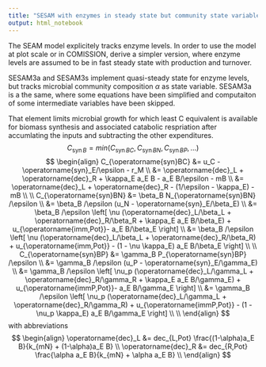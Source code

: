 ```yaml
---
title: "SESAM with enzymes in steady state but community state variable"
output: html_notebook
---
```


The SEAM model explicitely tracks enzyme levels. In order to use the model at
plot scale or in COMISSION, derive a simpler version, where enzyme levels are
assumed to be in fast steady state with production and turnover.

SESAM3a and SESAM3s implement quasi-steady state for enzyme levels, but tracks microbial
community composition $\alpha$ as state variable. SESAM3a is a the same, where
some equations have been simplified and computaiton of some intermediate
variables have been skipped.

That element limits microbial growth for which least C equivalent is available
for biomass synthesis and associated catabolic respriation after accumlating the
inputs and subtracting the other expenditures.
$$
C_{\operatorname{syn}B} = min(
  C_{\operatorname{syn}BC}, C_{\operatorname{syn}BN}, C_{\operatorname{syn}BP}
  , \dots)
$$
$$
\begin{align}
C_{\operatorname{syn}BC} &= u_C - \operatorname{syn}_E/\epsilon - r_M \\
&= \operatorname{dec}_L + \operatorname{dec}_R + \kappa_E a_E B - a_E B/\epsilon - mB \\
&= \operatorname{dec}_L + \operatorname{dec}_R - (1/\epsilon - \kappa_E) - mB \\
\\
C_{\operatorname{syn}BN} &=  \beta_B N_{\operatorname{syn}BN} /\epsilon \\
&= \beta_B /\epsilon (u_N - \operatorname{syn}_E/\beta_E)   \\
&= \beta_B /\epsilon \left[ \nu (\operatorname{dec}_L/\beta_L + \operatorname{dec}_R/\beta_R + \kappa_E a_E B/\beta_E) + u_{\operatorname{imm,Pot}}- a_E B/\beta_E  \right] \\
&= \beta_B /\epsilon \left[ \nu (\operatorname{dec}_L/\beta_L + \operatorname{dec}_R/\beta_R) + u_{\operatorname{imm,Pot}} - (1 - \nu \kappa_E) a_E B/\beta_E  \right] \\
\\
C_{\operatorname{syn}BP} &=  \gamma_B P_{\operatorname{syn}BP} /\epsilon \\
&= \gamma_B /\epsilon (u_P - \operatorname{syn}_E/\gamma_E)   \\
&= \gamma_B /\epsilon \left[ \nu_p (\operatorname{dec}_L/\gamma_L + \operatorname{dec}_R/\gamma_R + \kappa_E a_E B/\gamma_E) + u_{\operatorname{immP,Pot}}- a_E B/\gamma_E  \right] \\
&= \gamma_B /\epsilon \left[ \nu_p (\operatorname{dec}_L/\gamma_L + \operatorname{dec}_R/\gamma_R) + u_{\operatorname{immP,Pot}} - (1 - \nu_p \kappa_E) a_E B/\gamma_E  \right] \\
\\
\end{align}
$$
with abbreviations 
$$
\begin{align}
\operatorname{dec}_L &= dec_{L,Pot} \frac{(1-\alpha)a_E B}{k_{mN} + (1-\alpha)a_E B} \\
\operatorname{dec}_R &= dec_{R,Pot} \frac{\alpha a_E B}{k_{mN} + \alpha a_E B} \\
\end{align}
$$

